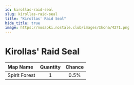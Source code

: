 ```yaml
---
id: kirollas-raid-seal
slug: kirollas-raid-seal
title: "Kirollas' Raid Seal"
hide_title: true
image: https://nosapki.nostale.club/images/Ikona/4271.png
---
```



# <ItemIcon iconId="4271" height="32"/> Kirollas' Raid Seal
|Map Name|Quantity|Chance|
|:--|:-:|:-:|
|Spirit Forest|1|0.5%|

